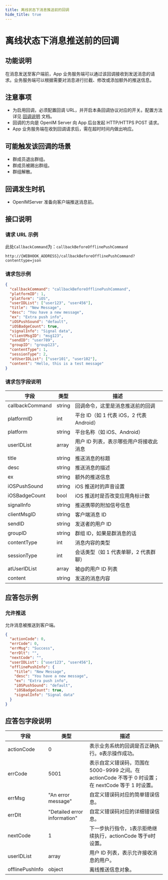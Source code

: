 ```yaml
---
title: 离线状态下消息推送前的回调
hide_title: true
---
```


# 离线状态下消息推送前的回调

## 功能说明

在消息发送至客户端前，App 业务服务端可以通过该回调接收到发送消息的请求。业务服务端可以根据需要对消息进行拦截、修改或添加额外的推送信息。

## 注意事项

- 为启用回调，必须配置回调 URL，并开启本条回调协议对应的开关。配置方法详见 [回调说明](../introduction) 文档。
- 回调的方向是 OpenIM Server 向 App 后台发起 HTTP/HTTPS POST 请求。
- App 业务服务端在收到回调请求后，需在超时时间内做出响应。

## 可能触发该回调的场景

- 群成员退出群组。
- 群成员被踢出群组。
- 群组解散。

## 回调发生时机

- OpenIMServer 准备向客户端推送消息前。

## 接口说明

### 请求 URL 示例

此处`CallbackCommand`为：`callbackBeforeOfflinePushCommand`
```plaintext
http://{WEBHOOK_ADDRESS}/callbackBeforeOfflinePushCommand?contenttype=json
```

### 请求包示例

```json
{
  "callbackCommand": "callbackBeforeOfflinePushCommand",
  "platformID": 1,
  "platform": "iOS",
  "userIDList": ["user123", "user456"],
  "title": "New Message",
  "desc": "You have a new message",
  "ex": "Extra push info",
  "iOSPushSound": "default",
  "iOSBadgeCount": true,
  "signalInfo": "Signal data",
  "clientMsgID": "msg123",
  "sendID": "user789",
  "groupID": "group123",
  "contentType": 1,
  "sessionType": 2,
  "atUserIDList": ["user101", "user102"],
  "content": "Hello, this is a test message"
}
```

### 请求包字段说明

| 字段            | 类型   | 描述                                     |
| --------------- | ------ | ---------------------------------------- |
| callbackCommand | string | 回调命令，这里是消息推送前的回调         |
| platformID      | int    | 平台 ID（如 1 代表 iOS，2 代表 Android） |
| platform        | string | 平台名称（如 iOS、Android）              |
| userIDList      | array  | 用户 ID 列表，表示哪些用户将接收此消息   |
| title           | string | 推送消息的标题                           |
| desc            | string | 推送消息的描述                           |
| ex              | string | 额外的推送信息                           |
| iOSPushSound    | string | iOS 推送时的声音设置                     |
| iOSBadgeCount   | bool   | iOS 推送时是否改变应用角标计数           |
| signalInfo      | string | 推送携带的附加信号信息                   |
| clientMsgID     | string | 客户端消息 ID                            |
| sendID          | string | 发送者的用户 ID                          |
| groupID         | string | 群组 ID，如果是群消息的话                |
| contentType     | int    | 消息内容的类型                           |
| sessionType     | int    | 会话类型（如 1 代表单聊，2 代表群聊）    |
| atUserIDList    | array  | 被@的用户 ID 列表                        |
| content         | string | 发送的消息内容                           |

## 应答包示例

### 允许推送

允许消息被推送到客户端。

```json
{
  "actionCode": 0,
  "errCode": 0,
  "errMsg": "Success",
  "errDlt": "",
  "nextCode": "",
  "userIDList": ["user123", "user456"],
  "offlinePushInfo": {
    "title": "New Message",
    "desc": "You have a new message",
    "ex": "Extra push info",
    "iOSPushSound": "default",
    "iOSBadgeCount": true,
    "signalInfo": "Signal data"
  }
}
```

## 应答包字段说明

| 字段            | 类型                         | 描述                                                                                                |
| --------------- | ---------------------------- | --------------------------------------------------------------------------------------------------- |
| actionCode      | 0                            | 表示业务系统的回调是否正确执行。`0`表示操作成功。                                                   |
| errCode         | 5001                         | 表示自定义错误码，范围在 5000-9999 之间。在 actionCode 不等于 0 时设置；在 nextCode 等于 1 时设置。 |
| errMsg          | "An error message"           | 自定义错误码对应的简单错误信息。                                                                    |
| errDlt          | "Detailed error information" | 自定义错误码对应的详细错误信息。                                                                    |
| nextCode        | 1                            | 下一步执行指令，`1`表示拒绝继续执行，actionCode 等于`0`时设置。                                     |
| userIDList      | array                        | 用户 ID 列表，表示允许接收消息的用户。                                                              |
| offlinePushInfo | object                       | 离线推送信息对象。                                                                                  |
